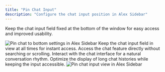 ```yaml
---
title: "Pin Chat Input"
description: "Configure the chat input position in Alex Sidebar"
---
```


Keep the chat input field fixed at the bottom of the window for easy access and improved usability.

<Frame>
  <img
    src="/images/pin-chat-to-bottom-settings.png"
    alt="Pin chat to bottom settings in Alex Sidebar"
  />
</Frame>

<CardGroup cols={2}>
  <Card title="Always-visible Input Area">
    Keep the chat input field in view at all times for instant access.
  </Card>
  <Card title="Quick Access">
    Access the chat feature directly without searching or scrolling.
  </Card>
  <Card title="Improved Conversation Flow">
    Interact with the chat interface for a natural conversation rhythm.
  </Card>
  <Card title="Better Space Utilization">
    Optimize the display of long chat histories while keeping the input accessible.
  </Card>
</CardGroup>

<Frame>
  <img
    src="/images/pin-chat-to-bottom.png"
    alt="Pin chat input view in Alex Sidebar"
  />
</Frame> 